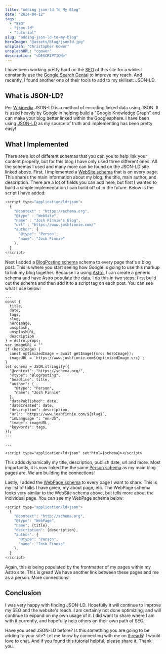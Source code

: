 ```yaml
---
title: "Adding json-ld To My Blog"
date: "2024-04-12"
tags:
  - "SEO"
  - "json-ld"
  - "tutorial"
slug: "adding-json-ld-to-my-blog"
heroImage: "@assets/blog/jsonld.jpg"
unsplash: "Christopher Gower"
unsplashURL: "cgower"
description: "<DESCRIPTION>"
---
```


I have been working pretty hard on the [SEO](https://en.wikipedia.org/wiki/Search_engine_optimization) of this site for a while.
I constantly use the [Google Search Cental](https://developers.google.com/search) to improve my reach.
And recently, I found another one of their tools to add to my skillset: JSON-LD.

## What is JSON-LD?

Per [Wikipedia](https://en.wikipedia.org/wiki/JSON-LD) JSON-LD is a method of encoding linked data using JSON.
It is used heavily by Google in helping build a "Google Knowledge Graph" and can make your blog better linked within the Googlesphere.
I have been using [JSON-LD](https://jsonld.com/) as my source of truth and implementing has been pretty easy!

## What I Implemented

There are a lot of different schemas that you can you to help link your content properly, but for this blog I have only used three different ones.
All the schemas I used and many more can be found on the JSON-LD site linked above.
First, I implemented a [WebSite schema](https://schema.org/WebSite) that is on every page.
This shares the main information about my blog; the title, main author, and description.
There are a lot of fields you can add here, but first I wanted to build a simple implementation I can build off of in the future.
Below is the script I have added:

```javascript
<script type="application/ld+json">
  {
    "@context" : "https://schema.org",
    "@type" : "WebSite",
    "name" : "Josh Finnie's Blog",
    "url" : "https://www.joshfinnie.com/"
    "author": {
      "@type": "Person",
      "name": "Josh Finnie"
    },
  }
</script>
```

Next I added a [BlogPosting schema](https://schema.org/BlogPosting) schema to every page that's a blog post.
This is where you start seeing how Google is going to use this markup to link my blog together.
Because I a using [Astro](https://astro.build), I can create a generic schema and have Astro populate the data.
I do this in two steps; first build out the schema and then add it to a script tag on each post.
You can see what I use below:

```astro
---
const {
  title,
  date,
  tags,
  slug,
  heroImage,
  unsplash,
  unsplashURL,
  description
} = Astro.props;
var imageURL = ""
if (heroImage) {
  const optimizedImage = await getImage({src: heroImage});
  imageURL = `https://www.joshfinnie.com${optimizedImage.src}`;
}
let schema = JSON.stringify({
  "@context": "https://schema.org/",
  "@type": "BlogPosting",
  "headline": title,
  "author": {
    "@type": "Person",
    "name": "Josh Finnie"
  },
  "datePublished": date,
  "dateCreated": date,
  "description": description,
  "url": `https://www.joshfinnie.com/${slug}`,
  "inLanguage ": "en-US",
  "image": imageURL,
  "keywords": tags,
});
---

...

<script type="application/ld+json" set:html={schema}></script>
```

This adds dynamically my title, description, publish date, url and more.
Most importantly, it is now linked the the same [Person schema](https://schema.org/Person) as my main blog pages are.
We are building the connections!

Lastly, I added the [WebPage schema]() to every page I want to share.
This is my list of talks I have given, my about page, etc.
The WebPage schema looks very similar to the WebSite schema above, but tells more about the individual page.
You can see my WebPage schema below:

```javascript
<script type="application/ld+json">
  {
    "@context": "http://schema.org",
    "@type": "WebPage",
    "name": {title},
    "description": {description},
    "author": {
      "@type": "Person",
      "name": "Josh Finnie"
    },
  }
</script>
```

Again, this is being populated by the frontmatter of my pages within my Astro site.
This is great!
We have another link between these pages and me as a person.
More connections!

## Conclusion

I was very happy with finding JSON-LD.
Hopefully it will continue to improve my SEO and the website's reach.
I am certainly not done optimizing, and will continue to expand on my own usage of it.
I did want to share where I am with it currently, and hopefully help others on their own path of SEO.

Have you used JSON-LD before?
Is this something you are going to be adding to your site?
Let me know by connecting with me on [threads](https://threads.net/@joshfinnie)!
I would love to chat.
And if you found this tutorial helpful, please share it.
Thank you.
